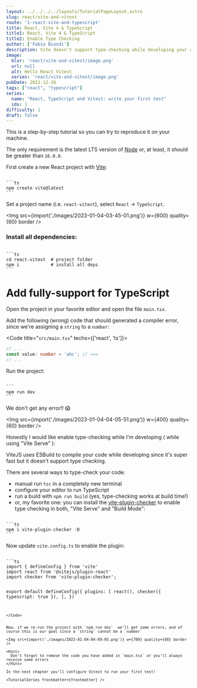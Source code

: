 ```yaml
---
layout: ../../../../layouts/TutorialPageLayout.astro
slug: react/vite-and-vitest
route: '1-react-vite-and-typescript'
title: React, Vite 4 & TypeScript
title1: React, Vite 4 & TypeScript
title2: Enable Type Checking 
author: ['Fabio Biondi']
description: Vite doesn't support type-checking while developing your application. In this chapter we'll see how to create a React / TypeScript project using Vite 4.x and how to enable type-checking in both, "Vite Serve" and "Vite Build".
image: 
  blur: 'react/vite-and-vitest/image.png'
  url: null
  alt: Hello React Vitest
  series: 'react/vite-and-vitest/image.png'
pubDate: 2022-12-26
tags: ["react", "typescript"] 
series: 
  name: "React, TypeScript and Vitest: write your first test"
  idx: 1
difficulty: 1
draft: false
---
```






<Hint>
  This is a step-by-step tutorial so you can try to reproduce it on your machine. 
  
  The only requirement is the latest LTS version of [Node](https://nodejs.org/) or, at least, it should be greater than `16.0.0`.
</Hint>

First create a new React project with [Vite](https://vitejs.dev/):

<Code>
```ts
npm create vite@latest
```
</Code>

Set a project name (i.e. `react-vitest`), select `React` -> `TypeScript`.

<Img src={import('./images/2023-01-04-03-45-01.png')} w={600} quality={60} border />

### Install all dependencies:

<Code>
```ts
cd react-vitest  # project folder
npm i            # install all deps
```
</Code>

# Add fully-support for TypeScript

Open the project in your favorite editor and open the file `main.tsx`. 

Add the following (wrong) code that should generated a compiler error, since we're assigning a `string` to a `number`:

<Code title="<Code>src/main.tsx</Code>" techs={['react', 'ts']}>
```ts
// ...
const value: number = 'abc'; // <== 
// ...
```
</Code>

Run the project:

<Code>
```
npm run dev
```
</Code>

We don't get any error!! 😱 

<Img src={import('./images/2023-01-04-04-05-51.png')} w={400} quality={60} border />

Honestly I would like enable type-checking while I'm developing ( while using "Vite Serve" ):

<Hint>
  ViteJS uses ESBuild to compile your code while developing since it's super fast but it doesn't support type checking.

</Hint>

There are several ways to type-check your code:

* manual run `tsc` in a completely new terminal
* configure your editor to run TypeScript
* run a build with `npm run build` (yes, type-checking works at build time!)
* or, my favorite one: you can install the [vite-plugin-checker](https://vite-plugin-checker.netlify.app/) to enable type checking in both, "Vite Serve" and "Build Mode":

<Code>
```ts
npm i vite-plugin-checker -D
```
</Code>

Now update `vite.config.ts` to enable the plugin:


<Code>
```ts
import { defineConfig } from 'vite'
import react from '@vitejs/plugin-react'
import checker from 'vite-plugin-checker';

export default defineConfig({
  plugins: [
    react(),
    checker({ typescript: true }),
  ],
})

```
</Code>


Now, if we re-run the project with `npm run dev`  we'll get some errors, and of course this is our goal since a `string` cannot be a `number`

<Img src={import('./images/2023-01-04-04-09-05.png')} w={700} quality={60} border />

<Hint>
  Don't forget to remove the code you have added in `main.tsx` or you'll always receive some errors
</Hint>

In the next chapter you'll configure Vitest to run your first test!

<TutorialSeries frontmatter={frontmatter} />
